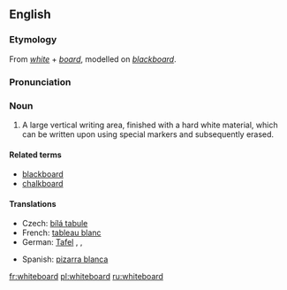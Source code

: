 ==English==
{{wikipedia}}
===Etymology===
From ''[[white]]'' + ''[[board]]'', modelled on ''[[blackboard]]''.

===Pronunciation===
{{IPA|/ˈwaɪtbɔːd/}}

===Noun===
{{en-noun}}

# A large vertical writing area, finished with a hard white material, which can be written upon using special markers and subsequently erased.

====Related terms====
*[[blackboard]]
*[[chalkboard]]

====Translations====
{{trans-top|large vertical writing area}}
*Czech: [[bílá tabule]] {{f}}
*French: [[tableau blanc]] {{m}}
*German: [[Tafel]] {{f}}, {{trad|de|Weißwandtafel|f}}, {{trad|de|Whiteboard|n}}
{{trans-mid}}
*Spanish: [[pizarra blanca]] {{f}}
{{trans-bottom}}

[[fr:whiteboard]]
[[pl:whiteboard]]
[[ru:whiteboard]]